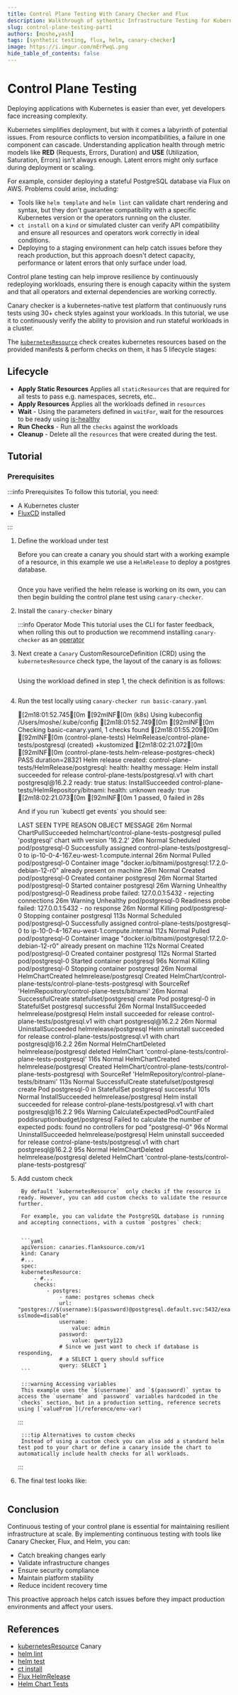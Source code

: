 ```yaml
---
title: Control Plane Testing With Canary Checker and Flux
description: Walkthrough of sythentic Infrastructure Testing for Kubernetes
slug: control-plane-testing-part1
authors: [moshe,yash]
tags: [synthetic testing, flux, helm, canary-checker]
image: https://i.imgur.com/mErPwqL.png
hide_table_of_contents: false
---
```




# Control Plane Testing


Deploying applications with Kubernetes is easier than ever, yet developers face increasing complexity.

Kubernetes simplifies deployment, but with it comes a labyrinth of potential issues. From resource conflicts to version incompatibilities, a failure in one component can cascade. Understanding application health through metric models like **RED** (Requests, Errors, Duration) and **USE** (Utilization, Saturation, Errors) isn't always enough. Latent errors might only surface during deployment or scaling.

<!--truncate -->

For example, consider deploying a stateful PostgreSQL database via Flux on AWS. Problems could arise, including:


<Screenshot img="/img/chart-test-pyramid.svg" size="550px" shadow={false} />


* Tools like `helm template` and `helm lint` can validate chart rendering and syntax, but they don't guarantee compatibility with a specific Kubernetes version or the operators running on the cluster.
* `ct install` on a `kind` or simulated cluster can verify API compatibility and ensure all resources and operators work correctly in ideal conditions.
* Deploying to a staging environment can help catch issues before they reach production, but this approach doesn't detect capacity, performance or latent errors that only surface under load.


Control plane testing can help improve resilience by continuously redeploying workloads, ensuring there is enough capacity within the system and that all operators and external dependencies are working correctly.

Canary checker is a kubernetes-native test platform that continuously runs tests using 30+ check styles against your workloads. In this tutorial, we use it to continuously verify the ability to provision and run stateful workloads in a cluster.



The [`kubernetesResource`](/guide/canary-checker/reference/kubernetes-resource) check creates kubernetes resources based on the provided manifests & perform checks on them, it has 5 lifecycle stages:

## Lifecycle

<p>

* **Apply Static Resources**
    Applies all `staticResources` that are required for all tests to pass e.g. namespaces, secrets, etc..
* **Apply Resources**
     Applies all the workloads defined in `resources`
* **Wait** - Using the parameters defined in `waitFor`, wait for the resources to be ready using [is-healthy](https://github.com/flanksource/is-healthy)
* **Run Checks** - Run all the `checks` against the workloads
* **Cleanup** - Delete all the `resources` that were created during the test.

</p>

## Tutorial

### Prerequisites


:::info Prerequisites
To follow this tutorial, you need:

- A Kubernetes cluster
- [FluxCD](https://fluxcd.io/) installed

:::


1. Define the workload under test

    Before you can create a canary you should start with a working example of a resource, in this example we use a `HelmRelease` to deploy a postgres database.

    ```yaml file=flux.yaml
    ```

    Once you have verified the helm release is working on its own, you can then begin building the control plane test using `canary-checker`.



1. Install the `canary-checker` binary
    <Install/>

    :::info Operator Mode
    This tutorial uses the CLI for faster feedback, when rolling this out to production we recommend installing `canary-checker` as an [operator](/guide/canary-checker/getting-started)

1. Next create a `Canary` CustomResourceDefinition (CRD)  using the `kubernetesResource` check type, the layout of the canary is as follows:

    ```yaml title=basic-canary.yaml file=template.yaml
    ```
    <p/>

    Using the workload defined in step 1, the check definition is as follows:

    ```yaml title=basic-canary.yaml file=basic-canary.yaml
    ```
    <p/>

1. Run the test locally using `canary-checker run basic-canary.yaml`
    <p/>
    <TerminalOutput command="canary-checker run basic-canary.yaml" >
        [2m18:01:52.745[0m [92mINF[0m (k8s) Using kubeconfig /Users/moshe/.kube/config
        [2m18:01:52.749[0m [92mINF[0m Checking basic-canary.yaml, 1 checks found
        [2m18:01:55.209[0m [92mINF[0m (control-plane-tests) HelmRelease/control-plane-tests/postgresql (created) +kustomized
        [2m18:02:21.072[0m [92mINF[0m (control-plane-tests.helm-release-postgres-check) PASS duration=28321 Helm release created:
        control-plane-tests/HelmRelease/postgresql:
        health: healthy
        message: Helm install succeeded for release control-plane-tests/postgresql.v1 with chart postgresql@16.2.2
        ready: true
        status: InstallSucceeded
        control-plane-tests/HelmRepository/bitnami:
        health: unknown
        ready: true
        [2m18:02:21.073[0m [92mINF[0m 1 passed, 0 failed in 28s

    </TerminalOutput>

    <p/>
    <p>And if you run `kubectl get events` you should see:</p>

    <TerminalOutput command="kubectl get events">
        LAST SEEN   TYPE      REASON                            OBJECT                                     MESSAGE
        26m         Normal    ChartPullSucceeded                helmchart/control-plane-tests-postgresql   pulled 'postgresql' chart with version '16.2.2'
        26m         Normal    Scheduled                         pod/postgresql-0                           Successfully assigned control-plane-tests/postgresql-0 to ip-10-0-4-167.eu-west-1.compute.internal
        26m         Normal    Pulled                            pod/postgresql-0                           Container image "docker.io/bitnami/postgresql:17.2.0-debian-12-r0" already present on machine
        26m         Normal    Created                           pod/postgresql-0                           Created container postgresql
        26m         Normal    Started                           pod/postgresql-0                           Started container postgresql
        26m         Warning   Unhealthy                         pod/postgresql-0                           Readiness probe failed: 127.0.0.1:5432 - rejecting connections
        26m         Warning   Unhealthy                         pod/postgresql-0                           Readiness probe failed: 127.0.0.1:5432 - no response
        26m         Normal    Killing                           pod/postgresql-0                           Stopping container postgresql
        113s        Normal    Scheduled                         pod/postgresql-0                           Successfully assigned control-plane-tests/postgresql-0 to ip-10-0-4-167.eu-west-1.compute.internal
        112s        Normal    Pulled                            pod/postgresql-0                           Container image "docker.io/bitnami/postgresql:17.2.0-debian-12-r0" already present on machine
        112s        Normal    Created                           pod/postgresql-0                           Created container postgresql
        112s        Normal    Started                           pod/postgresql-0                           Started container postgresql
        96s         Normal    Killing                           pod/postgresql-0                           Stopping container postgresql
        26m         Normal    HelmChartCreated                  helmrelease/postgresql                     Created HelmChart/control-plane-tests/control-plane-tests-postgresql with SourceRef 'HelmRepository/control-plane-tests/bitnami'
        26m         Normal    SuccessfulCreate                  statefulset/postgresql                     create Pod postgresql-0 in StatefulSet postgresql successful
        26m         Normal    InstallSucceeded                  helmrelease/postgresql                     Helm install succeeded for release control-plane-tests/postgresql.v1 with chart postgresql@16.2.2
        26m         Normal    UninstallSucceeded                helmrelease/postgresql                     Helm uninstall succeeded for release control-plane-tests/postgresql.v1 with chart postgresql@16.2.2
        26m         Normal    HelmChartDeleted                  helmrelease/postgresql                     deleted HelmChart 'control-plane-tests/control-plane-tests-postgresql'
        116s        Normal    HelmChartCreated                  helmrelease/postgresql                     Created HelmChart/control-plane-tests/control-plane-tests-postgresql with SourceRef 'HelmRepository/control-plane-tests/bitnami'
        113s        Normal    SuccessfulCreate                  statefulset/postgresql                     create Pod postgresql-0 in StatefulSet postgresql successful
        101s        Normal    InstallSucceeded                  helmrelease/postgresql                     Helm install succeeded for release control-plane-tests/postgresql.v1 with chart postgresql@16.2.2
        96s         Warning   CalculateExpectedPodCountFailed   poddisruptionbudget/postgresql             Failed to calculate the number of expected pods: found no controllers for pod "postgresql-0"
        96s         Normal    UninstallSucceeded                helmrelease/postgresql                     Helm uninstall succeeded for release control-plane-tests/postgresql.v1 with chart postgresql@16.2.2
        95s         Normal    HelmChartDeleted                  helmrelease/postgresql                     deleted HelmChart 'control-plane-tests/control-plane-tests-postgresql'
    </TerminalOutput>
2. Add custom check

        By default `kubernetesResource`  only checks if the resource is ready. However, you can add custom checks to validate the resource further.

        For example, you can validate the PostgreSQL database is running and accepting connections, with a custom `postgres` check:


        ```yaml
        apiVersion: canaries.flanksource.com/v1
        kind: Canary
        #...
        spec:
        kubernetesResource:
            - #...
            checks:
                - postgres:
                    - name: postgres schemas check
                    url: "postgres://$(username):$(password)@postgresql.default.svc:5432/exampledb?sslmode=disable"
                    username:
                        value: admin
                    password:
                        value: qwerty123
                    # Since we just want to check if database is responding,
                    # a SELECT 1 query should suffice
                    query: SELECT 1
        ```

        :::warning Accessing variables
        This example uses the `$(username)` and `$(password)` syntax to access the `username` and `password` variables hardcoded in the `checks` section, but in a production setting, reference secrets using [`valueFrom`](/reference/env-var)
    :::

        :::tip Alternatives to custom checks
        Instead of using a custom check you can also add a standard helm test pod to your chart or define a canary inside the chart to automatically include health checks for all workloads.
    :::


3. The final test looks like:


   ```yaml  file=custom-canary.yaml
   ```

## Conclusion

Continuous testing of your control plane is essential for maintaining resilient infrastructure at scale. By implementing continuous testing with tools like Canary Checker, Flux, and Helm, you can:

- Catch breaking changes early
- Validate infrastructure changes
- Ensure security compliance
- Maintain platform stability
- Reduce incident recovery time

This proactive approach helps catch issues before they impact production environments and affect your users.

## References

- [kubernetesResource](/guide/canary-checker/reference/kubernetes-resource) Canary
- [<iconify-icon icon="lets-icons:external"/> helm lint](https://helm.sh/docs/helm/helm_lint/)
- [<iconify-icon icon="lets-icons:external"/> helm test](https://helm.sh/docs/helm/helm_test/)
- [<iconify-icon icon="lets-icons:external"/> ct install](https://github.com/helm/chart-testing/blob/main/doc/ct_install.md)
- [<iconify-icon icon="lets-icons:external"/> Flux HelmRelease](https://fluxcd.io/flux/components/helm/helmreleases/)
- [<iconify-icon icon="lets-icons:external"/> Helm Chart Tests](https://helm.sh/docs/topics/chart_tests/)
